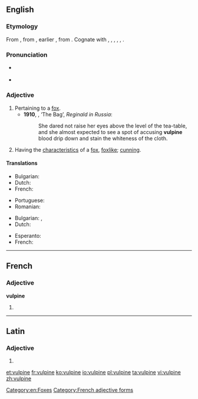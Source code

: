 ==English==

===Etymology===
From {{etyl|la}} {{term|vulpinus||foxy, fox-like}}, from {{term|vulpes|vulpēs}}, earlier {{term|volpes|volpēs|fox}}, from {{proto|Indo-European|wl(o)p-|fox}}. Cognate with {{etyl|cy|-}} {{term|llywarn||fox}}, {{etyl|grc|-}} {{term|ἀλώπηξ|tr=alōpēks|lang=grc}}, {{etyl|hy|-}} {{term|աղուէս|tr=aluēs|lang=hy}}, {{etyl|sq|-}} {{term|dhelpër|lang=sq}}, {{etyl|lt|-}} {{term|vilpišỹs|lang=lt||wildcat}}, {{etyl|sa|-}} {{term|lopāśa||jackal, fox}}. {{rfscript|Devanagari}}

===Pronunciation===
* {{a|UK}} {{IPA|/ˈvʌlpʌɪn/}}
* {{audio|En-us-vulpine.ogg|Audio (US)}}

===Adjective===
{{en-adj}}

# Pertaining to a [[fox]].
#* '''1910''', {{w|Saki}}, ‘The Bag’, ''Reginald in Russia'':
#*: She dared not raise her eyes above the level of the tea-table, and she almost expected to see a spot of accusing '''vulpine''' blood drip down and stain the whiteness of the cloth.
# Having the [[characteristic]]s of a [[fox]], [[foxlike]]; [[cunning]].

====Translations====
{{trans-top|pertaining to a fox}}
* Bulgarian: {{t|bg|хитър}}
* Dutch: {{t+|nl|geslepen}}
* French: {{t+|fr|vulpin}}
{{trans-mid}}
* Portuguese: {{t+|pt|vulpino}}
* Romanian: {{t|ro|șiret}}
{{trans-bottom}}

{{trans-top|foxlike}}
* Bulgarian: {{t|bg}}, {{t|bg|лисича}}
* Dutch: {{t|nl|vosachtig}}
{{trans-mid}}
* Esperanto: {{t|eo|vulpa}}
* French: {{t+|fr|vulpin}}
{{trans-bottom}}

[[Category:en:Foxes]]

----

==French==

===Adjective===
'''vulpine''' {{f}}

# {{feminine of|vulpin|lang=fr}}

[[Category:French adjective forms]]

----

==Latin==

===Adjective===
{{la-adj-form|vulpīne}}

# {{inflection of|vulpinus|vulpīnus|voc|m|s|lang=la}}

[[et:vulpine]]
[[fr:vulpine]]
[[ko:vulpine]]
[[io:vulpine]]
[[pl:vulpine]]
[[ta:vulpine]]
[[vi:vulpine]]
[[zh:vulpine]]